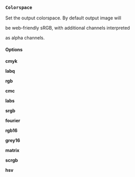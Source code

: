 ### `Colorspace`

Set the output colorspace. By default output image will

be web-friendly sRGB, with additional channels interpreted

as alpha channels.

#### **Options**

**cmyk**

**labq**

**rgb**

**cmc**

**labs**

**srgb**

**fourier**

**rgb16**

**grey16**

**matrix**

**scrgb**

**hsv**
